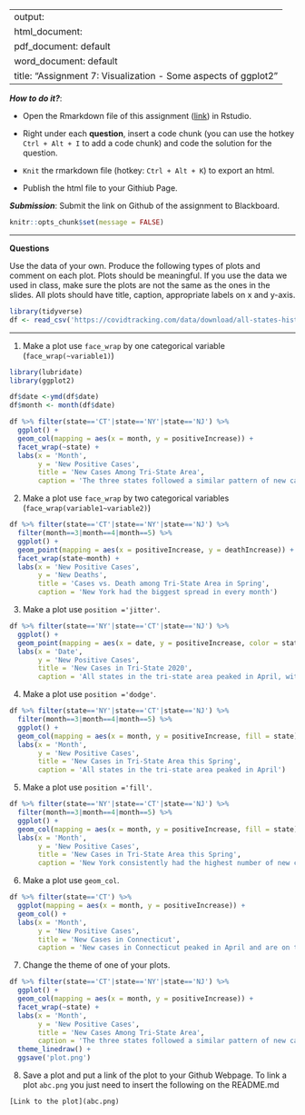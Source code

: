 
---
output: 
  html_document:
  pdf_document: default
  word_document: default
title: "Assignment 7: Visualization - Some aspects of ggplot2"
---

***How to do it?***: 

- Open the Rmarkdown file of this assignment ([link](fa2020_assignment7.Rmd)) in Rstudio. 

- Right under each **question**, insert  a code chunk (you can use the hotkey `Ctrl + Alt + I` to add a code chunk) and code the solution for the question. 

- `Knit` the rmarkdown file (hotkey: `Ctrl + Alt + K`) to export an html.  

-  Publish the html file to your Githiub Page. 

***Submission***: Submit the link on Github of the assignment to Blackboard.

```r
knitr::opts_chunk$set(message = FALSE)
```

-------

**Questions**

Use the data of your own.  Produce the following types of plots and comment on each plot. Plots should be meaningful. If you use the data we used in class, make sure the plots are not the same as the ones in the slides. All plots should have title, caption, appropriate labels on x and y-axis. 

```r
library(tidyverse)
df <- read_csv('https://covidtracking.com/data/download/all-states-history.csv')
```

-------

1. Make a plot use `face_wrap` by one categorical variable (`face_wrap(~variable1)`)
```r
library(lubridate)
library(ggplot2)

df$date <-ymd(df$date)
df$month <- month(df$date)

df %>% filter(state=='CT'|state=='NY'|state=='NJ') %>%
  ggplot() +
  geom_col(mapping = aes(x = month, y = positiveIncrease)) +
  facet_wrap(~state) +
  labs(x = 'Month',
       y = 'New Positive Cases',
       title = 'New Cases Among Tri-State Area',  
       caption = 'The three states followed a similar pattern of new cases, just with different amounts')
```


2. Make a plot use `face_wrap` by two categorical variables (`face_wrap(variable1~variable2)`)
```r
df %>% filter(state=='CT'|state=='NY'|state=='NJ') %>%
  filter(month==3|month==4|month==5) %>%
  ggplot() +
  geom_point(mapping = aes(x = positiveIncrease, y = deathIncrease)) +
  facet_wrap(state~month) +
  labs(x = 'New Positive Cases',
       y = 'New Deaths',
       title = 'Cases vs. Death among Tri-State Area in Spring',  
       caption = 'New York had the biggest spread in every month')
```


3. Make a plot use `position ='jitter'`. 
```r
df %>% filter(state=='NY'|state=='CT'|state=='NJ') %>%
  ggplot() +
  geom_point(mapping = aes(x = date, y = positiveIncrease, color = state), position = 'jitter') +
  labs(x = 'Date',
       y = 'New Positive Cases',
       title = 'New Cases in Tri-State 2020',  
       caption = 'All states in the tri-state area peaked in April, with New York consistently being highest')
```

4. Make a plot use `position ='dodge'`.
```r
df %>% filter(state=='NY'|state=='CT'|state=='NJ') %>%
  filter(month==3|month==4|month==5) %>%
  ggplot() +
  geom_col(mapping = aes(x = month, y = positiveIncrease, fill = state), position = 'dodge') +
  labs(x = 'Month',
       y = 'New Positive Cases',
       title = 'New Cases in Tri-State Area this Spring',  
       caption = 'All states in the tri-state area peaked in April')
```

5. Make a plot use `position ='fill'`. 
```r
df %>% filter(state=='NY'|state=='CT'|state=='NJ') %>%
  filter(month==3|month==4|month==5) %>%
  ggplot() +
  geom_col(mapping = aes(x = month, y = positiveIncrease, fill = state), position = 'fill') +
  labs(x = 'Month',
       y = 'New Positive Cases',
       title = 'New Cases in Tri-State Area this Spring',  
       caption = 'New York consistently had the highest number of new cases this spring')
```

6. Make a plot use `geom_col`.
```r
df %>% filter(state=='CT') %>%
  ggplot(mapping = aes(x = month, y = positiveIncrease)) +
  geom_col() +
  labs(x = 'Month',
       y = 'New Positive Cases',
       title = 'New Cases in Connecticut',  
       caption = 'New cases in Connecticut peaked in April and are on trend to continue decreasing')
```

7. Change the theme of one of your plots. 
```r
df %>% filter(state=='CT'|state=='NY'|state=='NJ') %>%
  ggplot() +
  geom_col(mapping = aes(x = month, y = positiveIncrease)) +
  facet_wrap(~state) +
  labs(x = 'Month',
       y = 'New Positive Cases',
       title = 'New Cases Among Tri-State Area',  
       caption = 'The three states followed a similar pattern of new cases, just with different amounts') +
  theme_linedraw() +
  ggsave('plot.png')
```

8. Save a plot and put a link of the plot to your Github Webpage.  To link a plot `abc.png` you just need to insert the following on the README.md

```r
[Link to the plot](abc.png)
```





